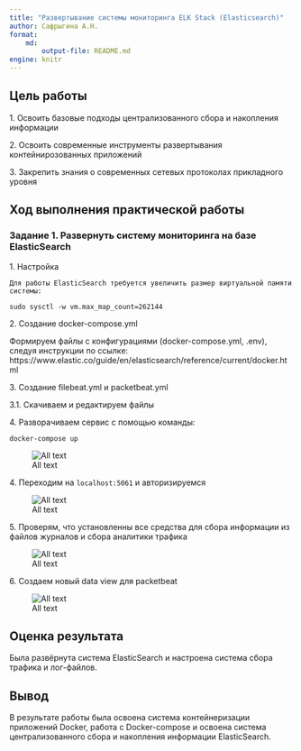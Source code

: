 ```yaml
---
title: "Развертывание системы мониторинга ELK Stack (Elasticsearch)"
author: Сафрыгина А.Н.
format: 
    md:
        output-file: README.md
engine: knitr
---
```


## Цель работы

1\. Освоить базовые подходы централизованного сбора и накопления информации

2\. Освоить современные инструменты развертывания контейнирозованных приложений

3\. Закрепить знания о современных сетевых протоколах прикладного уровня

## Ход выполнения практической работы

### Задание 1. Развернуть систему мониторинга на базе ElasticSearch

1\. Настройка

    Для работы ElasticSearch требуется увеличить размер виртуальной памяти системы:

```text
sudo sysctl -w vm.max_map_count=262144
```

2\. Создание docker-compose.yml

Формируем файлы с конфигурациями (docker-compose.yml, .env), следуя инструкции по ссылке:
https://www.elastic.co/guide/en/elasticsearch/reference/current/docker.html

3\. Создание filebeat.yml и packetbeat.yml

3.1. Скачиваем и редактируем файлы

4\. Разворачиваем сервис с помощью команды:

```
docker-compose up
```
![All text](4.png)

4\. Переходим на `localhost:5061` и авторизируемся

![All text](1.png)

5\. Проверям, что установленны все средства для сбора информации из файлов журналов и сбора аналитики трафика

![All text](2.png)

6\. Создаем новый data view для packetbeat

![All text](3.png)

## Оценка результата

Была развёрнута система ElasticSearch и настроена система сбора трафика и лог-файлов.

## Вывод

В результате работы была освоена система контейнеризации приложений Docker, работа с Docker-compose и освоена система централизованного сбора и накопления информации ElasticSearch.